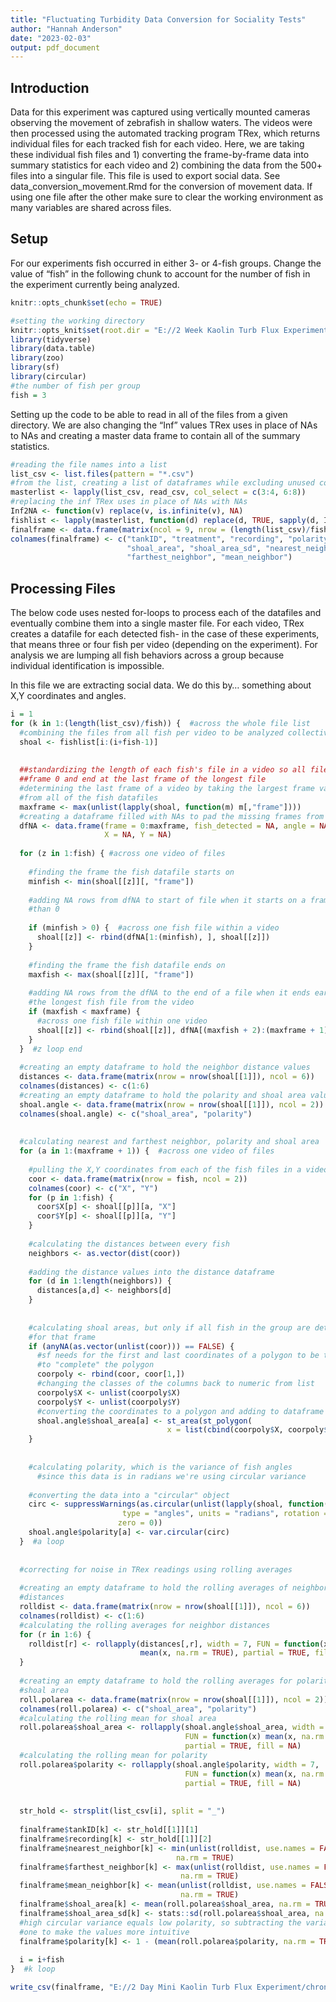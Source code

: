 ```yaml
---
title: "Fluctuating Turbidity Data Conversion for Sociality Tests"
author: "Hannah Anderson"
date: "2023-02-03"
output: pdf_document
---
```


## Introduction

Data for this experiment was captured using vertically mounted cameras
observing the movement of zebrafish in shallow waters. The videos were then
processed using the automated tracking program TRex, which returns individual
files for each tracked fish for each video. Here, we are taking these individual
fish files and 1) converting the frame-by-frame data into summary statistics
for each video and 2) combining the data from the 500+ files into a singular
file. This file is used to export social data. See data_conversion_movement.Rmd
for the conversion of movement data. If using one file after the other make sure
to clear the working environment as many variables are shared across files.


## Setup

For our experiments fish occurred in either 3- or 4-fish groups. Change the
value of "fish" in the following chunk to account for the number of fish in the
experiment currently being analyzed.

```r
knitr::opts_chunk$set(echo = TRUE)

#setting the working directory
knitr::opts_knit$set(root.dir = "E://2 Week Kaolin Turb Flux Experiment/datafiles_processed")
library(tidyverse)
library(data.table)
library(zoo)
library(sf)
library(circular)
#the number of fish per group
fish = 3
```

Setting up the code to be able to read in all of the files from a given
directory. We are also changing the "Inf" values TRex uses in place of NAs to
NAs and creating a master data frame to contain all of the summary statistics.

```r
#reading the file names into a list
list_csv <- list.files(pattern = "*.csv")
#from the list, creating a list of dataframes while excluding unused columns
masterlist <- lapply(list_csv, read_csv, col_select = c(3:4, 6:8))
#replacing the inf TRex uses in place of NAs with NAs
Inf2NA <- function(v) replace(v, is.infinite(v), NA)
fishlist <- lapply(masterlist, function(d) replace(d, TRUE, sapply(d, Inf2NA)))
finalframe <- data.frame(matrix(ncol = 9, nrow = (length(list_csv)/fish)))
colnames(finalframe) <- c("tankID", "treatment", "recording", "polarity",
                          "shoal_area", "shoal_area_sd", "nearest_neighbor",
                          "farthest_neighbor", "mean_neighbor")
```

## Processing Files

The below code uses nested for-loops to process each of the datafiles and
eventually combine them into a single master file. For each video, TRex creates
a datafile for each detected fish- in the case of these experiments, that means
three or four fish per video (depending on the experiment). For analysis we are
lumping all fish behaviors across a group because individual identification is
impossible.

In this file we are extracting social data. We do this by... something about
X,Y coordinates and angles.

```r
i = 1
for (k in 1:(length(list_csv)/fish)) {  #across the whole file list
  #combining the files from all fish per video to be analyzed collectively
  shoal <- fishlist[i:(i+fish-1)]
  
  
  ##standardizing the length of each fish's file in a video so all files start at
  ##frame 0 and end at the last frame of the longest file
  #determining the last frame of a video by taking the largest frame value
  #from all of the fish datafiles
  maxframe <- max(unlist(lapply(shoal, function(m) m[,"frame"])))
  #creating a dataframe filled with NAs to pad the missing frames from each file
  dfNA <- data.frame(frame = 0:maxframe, fish_detected = NA, angle = NA,
                     X = NA, Y = NA)
  
  for (z in 1:fish) { #across one video of files
    
    #finding the frame the fish datafile starts on
    minfish <- min(shoal[[z]][, "frame"])
    
    #adding NA rows from dfNA to start of file when it starts on a frame later
    #than 0
    
    if (minfish > 0) {  #across one fish file within a video
      shoal[[z]] <- rbind(dfNA[1:(minfish), ], shoal[[z]])
    }
    
    #finding the frame the fish datafile ends on
    maxfish <- max(shoal[[z]][, "frame"])
    
    #adding NA rows from the dfNA to the end of a file when it ends earlier than
    #the longest fish file from the video
    if (maxfish < maxframe) {
      #across one fish file within one video
      shoal[[z]] <- rbind(shoal[[z]], dfNA[(maxfish + 2):(maxframe + 1), ])
    }
  }  #z loop end
    
  #creating an empty dataframe to hold the neighbor distance values
  distances <- data.frame(matrix(nrow = nrow(shoal[[1]]), ncol = 6))
  colnames(distances) <- c(1:6)
  #creating an empty dataframe to hold the polarity and shoal area values
  shoal.angle <- data.frame(matrix(nrow = nrow(shoal[[1]]), ncol = 2))
  colnames(shoal.angle) <- c("shoal_area", "polarity")
  
  
  #calculating nearest and farthest neighbor, polarity and shoal area
  for (a in 1:(maxframe + 1)) {  #across one video of files
    
    #pulling the X,Y coordinates from each of the fish files in a video
    coor <- data.frame(matrix(nrow = fish, ncol = 2))
    colnames(coor) <- c("X", "Y")
    for (p in 1:fish) {
      coor$X[p] <- shoal[[p]][a, "X"]
      coor$Y[p] <- shoal[[p]][a, "Y"]
    }
    
    #calculating the distances between every fish
    neighbors <- as.vector(dist(coor))
    
    #adding the distance values into the distance dataframe
    for (d in 1:length(neighbors)) {
      distances[a,d] <- neighbors[d]
    }
    
    
    #calculating shoal areas, but only if all fish in the group are detected
    #for that frame
    if (anyNA(as.vector(unlist(coor))) == FALSE) {
      #sf needs for the first and last coordinates of a polygon to be the same
      #to "complete" the polygon
      coorpoly <- rbind(coor, coor[1,])
      #changing the classes of the columns back to numeric from list
      coorpoly$X <- unlist(coorpoly$X)
      coorpoly$Y <- unlist(coorpoly$Y)
      #converting the coordinates to a polygon and adding to dataframe
      shoal.angle$shoal_area[a] <- st_area(st_polygon(
                                   x = list(cbind(coorpoly$X, coorpoly$Y))))
    }
    
    
    #calculating polarity, which is the variance of fish angles
      #since this data is in radians we're using circular variance
    
    #converting the data into a "circular" object
    circ <- suppressWarnings(as.circular(unlist(lapply(shoal, function(v) v[a,"angle"])),
                         type = "angles", units = "radians", rotation = "clock",
                        zero = 0))
    shoal.angle$polarity[a] <- var.circular(circ)
  }  #a loop
  
  
  #correcting for noise in TRex readings using rolling averages
  
  #creating an empty dataframe to hold the rolling averages of neighbor
  #distances
  rolldist <- data.frame(matrix(nrow = nrow(shoal[[1]]), ncol = 6))
  colnames(rolldist) <- c(1:6)
  #calculating the rolling averages for neighbor distances
  for (r in 1:6) {
    rolldist[r] <- rollapply(distances[,r], width = 7, FUN = function(x)
                             mean(x, na.rm = TRUE), partial = TRUE, fill = NA)
  }
    
  #creating an empty dataframe to hold the rolling averages for polarity and
  #shoal area
  roll.polarea <- data.frame(matrix(nrow = nrow(shoal[[1]]), ncol = 2))
  colnames(roll.polarea) <- c("shoal_area", "polarity")
  #calculating the rolling mean for shoal area
  roll.polarea$shoal_area <- rollapply(shoal.angle$shoal_area, width = 7,
                                       FUN = function(x) mean(x, na.rm = TRUE),
                                       partial = TRUE, fill = NA)
  #calculating the rolling mean for polarity
  roll.polarea$polarity <- rollapply(shoal.angle$polarity, width = 7,
                                       FUN = function(x) mean(x, na.rm = TRUE),
                                       partial = TRUE, fill = NA)
  
  
  str_hold <- strsplit(list_csv[i], split = "_")
  
  finalframe$tankID[k] <- str_hold[[1]][1]
  finalframe$recording[k] <- str_hold[[1]][2]
  finalframe$nearest_neighbor[k] <- min(unlist(rolldist, use.names = FALSE),
                                     na.rm = TRUE)
  finalframe$farthest_neighbor[k] <- max(unlist(rolldist, use.names = FALSE),
                                      na.rm = TRUE)
  finalframe$mean_neighbor[k] <- mean(unlist(rolldist, use.names = FALSE),
                                      na.rm = TRUE)
  finalframe$shoal_area[k] <- mean(roll.polarea$shoal_area, na.rm = TRUE)
  finalframe$shoal_area_sd[k] <- stats::sd(roll.polarea$shoal_area, na.rm = TRUE)
  #high circular variance equals low polarity, so subtracting the variance from
  #one to make the values more intuitive
  finalframe$polarity[k] <- 1 - (mean(roll.polarea$polarity, na.rm = TRUE))
  
  i = i+fish
}  #k loop

write_csv(finalframe, "E://2 Day Mini Kaolin Turb Flux Experiment/chronic_clay_social_data.csv")
```